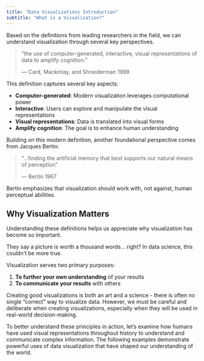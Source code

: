 ```yaml
---
title: "Data Visualizations Introduction"
subtitle: "What is a Visualization?"
---
```


Based on the definitions from leading researchers in the field, we can understand visualization through several key perspectives.

> "the use of computer-generated, interactive, visual representations of data to amplify cognition."
> 
> — Card, Mackinlay, and Shneiderman 1999

This definition captures several key aspects:

- **Computer-generated**: Modern visualization leverages computational power
- **Interactive**: Users can explore and manipulate the visual representations
- **Visual representations**: Data is translated into visual forms
- **Amplify cognition**: The goal is to enhance human understanding

Building on this modern definition, another foundational perspective comes from Jacques Bertin:

> "...finding the artificial memory that best supports our natural means of perception"
> 
> — Bertin 1967

Bertin emphasizes that visualization should work with, not against, human perceptual abilities.

## Why Visualization Matters

Understanding these definitions helps us appreciate why visualization has become so important.

They say a picture is worth a thousand words… right? In data science, this couldn't be more true.

Visualization serves two primary purposes:

1. **To further your own understanding** of your results
2. **To communicate your results** with others

Creating good visualizations is both an art and a science - there is often no single "correct" way to visualize data. However, we must be careful and deliberate when creating visualizations, especially when they will be used in real-world decision-making.

To better understand these principles in action, let's examine how humans have used visual representations throughout history to understand and communicate complex information. The following examples demonstrate powerful uses of data visualization that have shaped our understanding of the world.